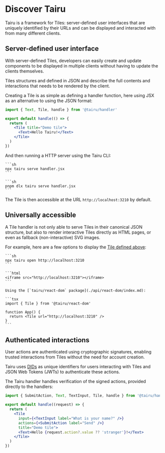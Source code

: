 
# Discover Tairu

Tairu is a framework for Tiles: server-defined user interfaces that are uniquely identified by their URLs and can be displayed and interacted with from many different clients.

## Server-defined user interface

With server-defined Tiles, developers can easily create and update components to be displayed in multiple clients without having to update the clients themselves.

Tiles structures and defined in JSON and describe the full contents and interactions that needs to be rendered by the client.

Creating a Tile is as simple as defining a handler function, here using JSX as an alternative to using the JSON format:

```jsx title="handler.jsx"
import { Text, Tile, handle } from '@tairu/handler'

export default handle(() => {
  return (
    <Tile title="Demo tile">
      <Text>Hello Tairu!</Text>
    </Tile>
  )
})
```

And then running a HTTP server using the Tairu CLI:

<Tabs groupId="package-manager">
  <TabItem value="npm" label="npm" default>
    
    ```sh
    npx tairu serve handler.jsx
    ```

  </TabItem>
  <TabItem value="pnpm">
  
    ```sh
    pnpm dlx tairu serve handler.jsx
    ```
  
  </TabItem>
</Tabs>

The Tile is then accessible at the URL `http://localhost:3210` by default.

## Universally accessible

A Tile handler is not only able to serve Tiles in their canonical JSON structure, but also to render interactive Tiles directly as HTML pages, or even as fallback (non-interactive) SVG images.

For example, here are a few options to display the [Tile defined above](#server-defined-user-interface): 

<Tabs groupId="client">
  <TabItem value="cli" label="Tairu CLI" default>
    
    ```sh
    npx tairu open http://localhost:3210
    ```

  </TabItem>
  <TabItem value="browser" label="Web browser embed">
  
    ```html
    <iframe src="http://localhost:3210"></iframe>
    ```
  
  </TabItem>
  <TabItem value="react" value="React embed">

    Using the [`tairu/react-dom` package](./api/react-dom/index.md):

    ```tsx
    import { Tile } from '@tairu/react-dom'

    function App() {
      return <Tile url="http://localhost:3210" />
    }
    ```

  </TabItem>
</Tabs>

## Authenticated interactions

User actions are authenticated using cryptographic signatures, enabling trusted interactions from Tiles without the need for account creation.

Tairu uses [DIDs](protocol.mdx#dids) as unique identifiers for users interacting with Tiles and JSON Web Tokens (JWTs) to authenticate these actions.

The Tairu handler handles verification of the signed actions, provided directly to the handlers:

```jsx title="handler.jsx"
import { SubmitAction, Text, TextInput, Tile, handle } from '@tairu/handler'

export default handle((request) => {
  return (
    <Tile
      input={<TextInput label="What is your name?" />}
      actions={<SubmitAction label="Send" />}
      title="Demo tile">
      <Text>Hello {request.action?.value ?? 'stranger'}!</Text>
    </Tile>
  )
})
```